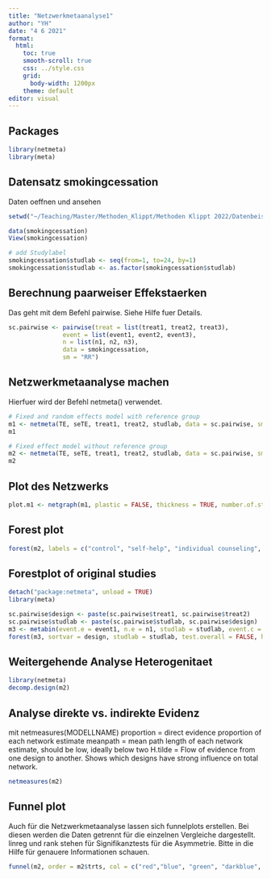 ```yaml
---
title: "Netzwerkmetaanalyse1"
author: "YH"
date: "4 6 2021"
format:
  html:
    toc: true
    smooth-scroll: true
    css: ../style.css
    grid: 
      body-width: 1200px
    theme: default
editor: visual
---
```


## Packages

```r
library(netmeta)
library(meta)
```

## Datensatz smokingcessation

Daten oeffnen und ansehen

```r
setwd("~/Teaching/Master/Methoden_Klippt/Methoden Klippt 2022/Datenbeispiele/Woche12_Metaanalyse")

data(smokingcessation)
View(smokingcessation)

# add Studylabel
smokingcessation$studlab <- seq(from=1, to=24, by=1)
smokingcessation$studlab <- as.factor(smokingcessation$studlab)
```

## Berechnung paarweiser Effekstaerken

Das geht mit dem Befehl pairwise. Siehe Hilfe fuer Details.

```r
sc.pairwise <- pairwise(treat = list(treat1, treat2, treat3),
               event = list(event1, event2, event3),
               n = list(n1, n2, n3),
               data = smokingcessation,
               sm = "RR")
```

## Netzwerkmetaanalyse machen

Hierfuer wird der Befehl netmeta() verwendet.

```r
# Fixed and random effects model with reference group
m1 <- netmeta(TE, seTE, treat1, treat2, studlab, data = sc.pairwise, sm ="RR", random =TRUE, reference.group = "A")
m1

# Fixed effect model without reference group
m2 <- netmeta(TE, seTE, treat1, treat2, studlab, data = sc.pairwise, sm ="RR",all.treatments = TRUE)
m2
```

## Plot des Netzwerks

```r
plot.m1 <- netgraph(m1, plastic = FALSE, thickness = TRUE, number.of.studies = TRUE, col.number.of.studies ="red", bg.number.of.studies = "white", pos.number.of.studies = 0.3, multiarm = TRUE, col.multiarm = "purple")

```

## Forest plot

```r
forest(m2, labels = c("control", "self-help", "individual counseling", "group counseling"))
```

## Forestplot of original studies

```r
detach("package:netmeta", unload = TRUE)
library(meta)

sc.pairwise$design <- paste(sc.pairwise$treat1, sc.pairwise$treat2)
sc.pairwise$studlab <- paste(sc.pairwise$studlab, sc.pairwise$design)
m3 <- metabin(event.e = event1, n.e = n1, studlab = studlab, event.c = event2, n.c = n2, data = sc.pairwise, sm = "RR")
forest(m3, sortvar = design, studlab = studlab, test.overall = FALSE, header.line = "below", hetstat = FALSE, common = FALSE, random = FALSE)
```

## Weitergehende Analyse Heterogenitaet

```r
library(netmeta)
decomp.design(m2)
```

## Analyse direkte vs. indirekte Evidenz

mit netmeasures(MODELLNAME) proportion = direct evidence proportion of each network estimate meanpath = mean path length of each network estimate, should be low, ideally below two H.tilde = Flow of evidence from one design to another. Shows which designs have strong influence on total network.

```r
netmeasures(m2)
```

## Funnel plot

Auch für die Netzwerkmetaanalyse lassen sich funnelplots erstellen. Bei diesen werden die Daten getrennt für die einzelnen Vergleiche dargestellt. linreg und rank stehen für Signifikanztests für die Asymmetrie. Bitte in die Hilfe für genauere Informationen schauen.

```r

funnel(m2, order = m2$trts, col = c("red","blue", "green", "darkblue", "orange", "darkgreen"),linreg = TRUE, rank = TRUE)
```
